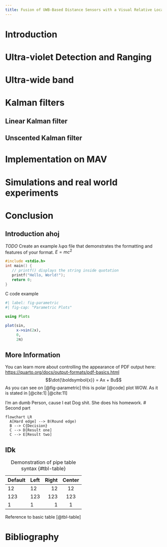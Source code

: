 ```yaml
---
title: Fusion of UWB-Based Distance Sensors with a Visual Relative Localization System
---
```


# Introduction

# Ultra-violet Detection and Ranging

# Ultra-wide band

# Kalman filters

## Linear Kalman filter

## Unscented Kalman filter

# Implementation on MAV

# Simulations and real world experiments

# Conclusion

## Introduction ahoj

*TODO* Create an example λφα file that demonstrates the formatting and features of your format. $E = mc^2$

::: {#fig-elephants layout-ncol=1}

```.C
#include <stdio.h>
int main() {
   // printf() displays the string inside quotation
   printf("Hello, World!");
   return 0;
}
```
C code example
:::

```julia
#| label: fig-parametric
#| fig-cap: "Parametric Plots"

using Plots

plot(sin, 
     x->sin(2x), 
     0, 
     2π)
```

## More Information

You can learn more about controlling the appearance of PDF output here: <https://quarto.org/docs/output-formats/pdf-basics.html> $$\dot{\boldsymbol{x}} = Ax + Bu$$ As you can see on [@fig-parametric] this is polar [@code] plot WOW. As it is stated in [@cite:1] [@cite:11]

I'm an dumb Person, cause I eat Dog shit. She does his homework.
# Second part

```mermaid
flowchart LR
  A[Hard edge] --> B(Round edge)
  B --> C{Decision}
  C --> D[Result one]
  C --> E[Result two]
```

## IDk

| Default | Left | Right | Center |
|---------|:-----|------:|:------:|
| 12      | 12   |    12 |   12   |
| 123     | 123  |   123 |  123   |
| 1       | 1    |     1 |   1    |

: Demonstration of pipe table syntax {#tbl-table}

Reference to basic table [@tbl-table]

\appendix

# Bibliography {.unnumbered .unlisted}

::: {#refs}
:::